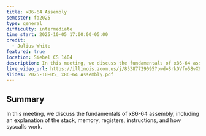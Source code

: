 ```yaml
---
title: x86-64 Assembly
semester: fa2025
type: general
difficulty: intermediate
time_start: 2025-10-05 17:00:00-05:00
credit:
  - Julius White
featured: true
location: Siebel CS 1404
description: In this meeting, we discuss the fundamentals of x86-64 assembly, including an explanation of the stack, memory, registers, instructions, and how syscalls work.
live_video_url: https://illinois.zoom.us/j/85387729095?pwd=SrkOVfo58vX66c2KN83l8ls38mOtVJ.1
slides: 2025-10-05_ x86-64 Assembly.pdf
---
```

## Summary
In this meeting, we discuss the fundamentals of x86-64 assembly, including an explanation of the stack, memory, registers, instructions, and how syscalls work.
